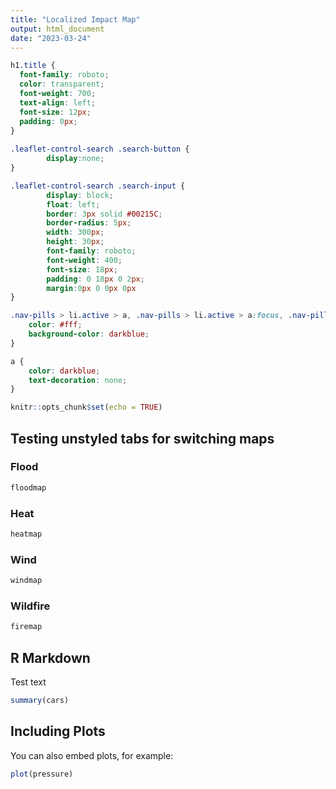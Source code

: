 ```yaml
---
title: "Localized Impact Map"
output: html_document
date: "2023-03-24"
---
```


<link href="https://fonts.googleapis.com/css2?family=Roboto:wght@100;300;400;500;700;900&display=swap" rel="stylesheet">


```css

h1.title {
  font-family: roboto;
  color: transparent;
  font-weight: 700;
  text-align: left;
  font-size: 12px;
  padding: 0px;
}
    
.leaflet-control-search .search-button {
        display:none;
}

.leaflet-control-search .search-input {
        display: block;
        float: left;
        border: 3px solid #00215C;
        border-radius: 5px;
        width: 300px;
        height: 30px;
        font-family: roboto;
        font-weight: 400;
        font-size: 18px;
        padding: 0 18px 0 2px;
        margin:0px 0 0px 0px
}

.nav-pills > li.active > a, .nav-pills > li.active > a:focus, .nav-pills > li.active > a:hover {
    color: #fff;
    background-color: darkblue;
}

a {
    color: darkblue;
    text-decoration: none;
}

```


```r
knitr::opts_chunk$set(echo = TRUE)
```

## Testing unstyled tabs for switching maps {.tabset .tabset-pills}

### Flood
```r
floodmap
```

### Heat
```r
heatmap
```

### Wind
```r
windmap
```

### Wildfire
```r
firemap
```

## {-}




## R Markdown

Test text

```r
summary(cars)
```

## Including Plots

You can also embed plots, for example:

```r
plot(pressure)
```


